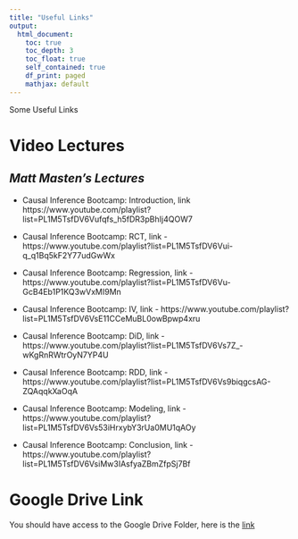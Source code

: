 ```yaml
---
title: "Useful Links"
output: 
  html_document:
    toc: true
    toc_depth: 3
    toc_float: true
    self_contained: true
    df_print: paged
    mathjax: default
---
```


Some Useful Links

# **Video Lectures**

## *Matt Masten's Lectures*

- Causal Inference Bootcamp: Introduction, link  https://www.youtube.com/playlist?list=PL1M5TsfDV6Vufqfs_h5fDR3pBhIj4QOW7

- Causal Inference Bootcamp: RCT, link - https://www.youtube.com/playlist?list=PL1M5TsfDV6Vui-q_q1Bq5kF2Y77udGwWx

- Causal Inference Bootcamp: Regression, link - https://www.youtube.com/playlist?list=PL1M5TsfDV6Vu-GcB4Eb1P1KQ3wVxMI9Mn

- Causal Inference Bootcamp: IV, link -  https://www.youtube.com/playlist?list=PL1M5TsfDV6VsE11CCeMuBL0owBpwp4xru

- Causal Inference Bootcamp: DiD, link - https://www.youtube.com/playlist?list=PL1M5TsfDV6Vs7Z_-wKgRnRWtrOyN7YP4U

- Causal Inference Bootcamp: RDD, link - https://www.youtube.com/playlist?list=PL1M5TsfDV6Vs9biqgcsAG-ZQAqqkXaOqA

- Causal Inference Bootcamp: Modeling, link - https://www.youtube.com/playlist?list=PL1M5TsfDV6Vs53iHrxybY3rUa0MU1qAOy

- Causal Inference Bootcamp: Conclusion, link - https://www.youtube.com/playlist?list=PL1M5TsfDV6VsiMw3IAsfyaZBmZfpSj7Bf

# **Google Drive Link** 

You should have access to the Google Drive Folder, here is the [link](https://drive.google.com/drive/folders/132IX6Tlz3p04S6dmRt8ZiysCKrJBNEh8?usp=sharing)

